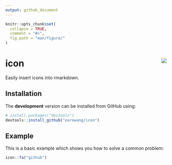 ```yaml
---
output: github_document
---
```


<!-- README.md is generated from README.Rmd. Please edit that file -->

```r
knitr::opts_chunk$set(
  collapse = TRUE,
  comment = "#>",
  fig.path = "man/figure/"
)
```

# icon <img src="man/figure/logo.png" align="right" />

<!-- [![Travis-CI Build Status](https://travis-ci.org/earowang/icon.svg?branch=master)](https://travis-ci.org/earowang/icon) -->
<!-- [![CRAN_Status_Badge](http://www.r-pkg.org/badges/version/icon)](https://cran.r-project.org/package=icon) -->
<!-- [![Downloads](http://cranlogs.r-pkg.org/badges/icon?color=brightgreen)](https://cran.r-project.org/package=icon) -->


Easily insert icons into rmarkdown.

## Installation

The **development** version can be installed from GitHub using:

```r
# install.packages("devtools")
devtools::install_github("earowang/icon")
```

## Example

This is a basic example which shows you how to solve a common problem:

```r
icon::fa("github")
```
